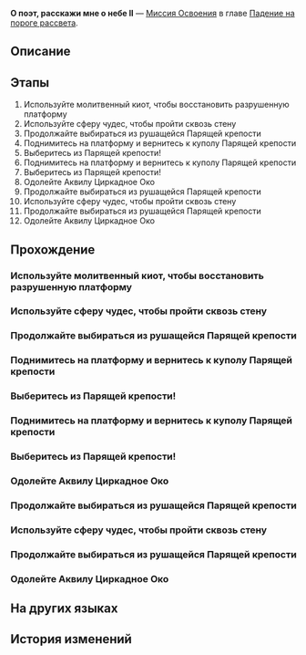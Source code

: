 {{Дополнить|Диалоги.}}
{{Миссия Инфобокс
|id              = 1040408
|Название        = 
|Изображение     = Миссия О поэт, расскажи мне о небе II.png
|Тип             = Миссия Освоения
|События         = 
|Глава           = Падение на пороге рассвета
|Условия         = 
|Персонажи       = Первопроходец
|СтартЛокация    = [[<!--стартовый мир-->]] — [[<!--стартовая локация-->]]
|Мир             = <!--стартовый мир-->
|Предыдущая      = 
|Следующая       = 
|Награды         = Опыт Освоения*600; Звёздный нефрит*80; Путеводитель путешественника*8; Утраченный кристалл*8; Небесная амброзия*240; Proi Proi*1 { text = Proi Proi }; Кредиты*80 000
}}
'''О поэт, расскажи мне о небе II''' — [[Миссия Освоения]] в главе [[Падение на пороге рассвета]].

==Описание==
{{Описание|<!--официальное описание из Перекрёстка судеб-->}}

==Этапы==
# Используйте молитвенный киот, чтобы восстановить разрушенную платформу
# Используйте сферу чудес, чтобы пройти сквозь стену
# Продолжайте выбираться из рушащейся Парящей крепости
# Поднимитесь на платформу и вернитесь к куполу Парящей крепости
# Выберитесь из Парящей крепости!
# Поднимитесь на платформу и вернитесь к куполу Парящей крепости
# Выберитесь из Парящей крепости!
# Одолейте Аквилу Циркадное Око
# Продолжайте выбираться из рушащейся Парящей крепости
# Используйте сферу чудес, чтобы пройти сквозь стену
# Продолжайте выбираться из рушащейся Парящей крепости
# Одолейте Аквилу Циркадное Око

==Прохождение==
{{Дополнить}}

===Используйте молитвенный киот, чтобы восстановить разрушенную платформу===
{{Описание миссии|локация=<!--необходимо добавить-->|После ожесточённой битвы Аквила падает в золотую купель, и Гиацина забирает его ядро пламени. Теперь нужно как можно быстрее выбраться из рушащейся небесной крепости.}}
{{Диалог Начало}}
{{Диалог Конец}}

===Используйте сферу чудес, чтобы пройти сквозь стену===
{{Диалог Начало}}
{{Диалог Конец}}

===Продолжайте выбираться из рушащейся Парящей крепости===
{{Диалог Начало}}
{{Диалог Конец}}

===Поднимитесь на платформу и вернитесь к куполу Парящей крепости===
{{Диалог Начало}}
{{Диалог Конец}}

===Выберитесь из Парящей крепости!===
{{Диалог Начало}}
{{Диалог Конец}}

===Поднимитесь на платформу и вернитесь к куполу Парящей крепости===
{{Диалог Начало}}
{{Диалог Конец}}

===Выберитесь из Парящей крепости!===
{{Диалог Начало}}
{{Диалог Конец}}

===Одолейте Аквилу Циркадное Око===
{{Описание миссии|локация=<!--необходимо добавить-->|Правда горька: Селиоза давно разочаровалась в своём народе. Род Гиацины восходит к безымянному златиусу, избежавшей казни, однако Гиацина не позволяет этим мыслям омрачить её настрой. Теперь нам предстоит сразиться с Аквилой Циркадное Око, чтобы поставить точку в истории о небесах и предопределении.}}
{{Диалог Начало}}
{{Диалог Конец}}

===Продолжайте выбираться из рушащейся Парящей крепости===
{{Описание миссии|локация=<!--необходимо добавить-->|После ожесточённой битвы Аквила падает в золотую купель, и Гиацина забирает его ядро пламени. Теперь нужно как можно быстрее выбраться из рушащейся небесной крепости.}}
{{Диалог Начало}}
{{Диалог Конец}}

===Используйте сферу чудес, чтобы пройти сквозь стену===
{{Диалог Начало}}
{{Диалог Конец}}

===Продолжайте выбираться из рушащейся Парящей крепости===
{{Диалог Начало}}
{{Диалог Конец}}

===Одолейте Аквилу Циркадное Око===
{{Описание миссии|локация=<!--необходимо добавить-->|Правда горька: Селиоза давно разочаровалась в своём народе. Род Гиацины восходит к безымянному златиусу, избежавшей казни, однако Гиацина не позволяет этим мыслям омрачить её настрой. Теперь нам предстоит сразиться с Аквилой Циркадное Око, чтобы поставить точку в истории о небесах и предопределении.}}
{{Диалог Начало}}
{{Диалог Конец}}

==На других языках==
{{На других языках
|en   = Poet, Speak of the Sky Through Me (II)
|zhs  = 诗者啊，从我处诉说天空·下
|zht  = 詩者啊，從我處訴說天空•下
|ja   = 詩人よ、天空を語れ・下
|ko   = 시인이여, 내게서 하늘을 이야기해다오•하
|es   = Poeta, canta sobre el cielo desde aquí&nbsp;II
|fr   = Poète, parle-moi du ciel (II)
|ru   = О поэт, расскажи мне о небе II
|th   = กวีเอ๋ย จงขับขานเรื่องราวท้องนภาจากข้า: ภาคจบ
|vi   = Hỡi thi sĩ, kể cho ta nghe chuyện về bầu trời (2)
|de   = O Dichter, erzähl mir vom Himmel (Teil 2)
|id   = Penyair, Ceritakan tentang Langit Melaluiku 2
|pt   = Poeta, Fale do Céu Através de Mim (II)
}}

==История изменений==
{{История изменений|3.3}}
